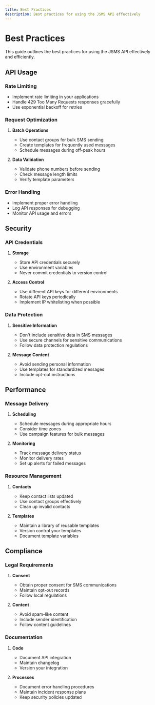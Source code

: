 ```yaml
---
title: Best Practices
description: Best practices for using the JSMS API effectively
---
```


# Best Practices

This guide outlines the best practices for using the JSMS API effectively and efficiently.

## API Usage

### Rate Limiting

- Implement rate limiting in your applications
- Handle 429 Too Many Requests responses gracefully
- Use exponential backoff for retries

### Request Optimization

1. **Batch Operations**
   - Use contact groups for bulk SMS sending
   - Create templates for frequently used messages
   - Schedule messages during off-peak hours

2. **Data Validation**
   - Validate phone numbers before sending
   - Check message length limits
   - Verify template parameters

### Error Handling

- Implement proper error handling
- Log API responses for debugging
- Monitor API usage and errors

## Security

### API Credentials

1. **Storage**
   - Store API credentials securely
   - Use environment variables
   - Never commit credentials to version control

2. **Access Control**
   - Use different API keys for different environments
   - Rotate API keys periodically
   - Implement IP whitelisting when possible

### Data Protection

1. **Sensitive Information**
   - Don't include sensitive data in SMS messages
   - Use secure channels for sensitive communications
   - Follow data protection regulations

2. **Message Content**
   - Avoid sending personal information
   - Use templates for standardized messages
   - Include opt-out instructions

## Performance

### Message Delivery

1. **Scheduling**
   - Schedule messages during appropriate hours
   - Consider time zones
   - Use campaign features for bulk messages

2. **Monitoring**
   - Track message delivery status
   - Monitor delivery rates
   - Set up alerts for failed messages

### Resource Management

1. **Contacts**
   - Keep contact lists updated
   - Use contact groups effectively
   - Clean up invalid contacts

2. **Templates**
   - Maintain a library of reusable templates
   - Version control your templates
   - Document template variables

## Compliance

### Legal Requirements

1. **Consent**
   - Obtain proper consent for SMS communications
   - Maintain opt-out records
   - Follow local regulations

2. **Content**
   - Avoid spam-like content
   - Include sender identification
   - Follow content guidelines

### Documentation

1. **Code**
   - Document API integration
   - Maintain changelog
   - Version your integration

2. **Processes**
   - Document error handling procedures
   - Maintain incident response plans
   - Keep security policies updated 